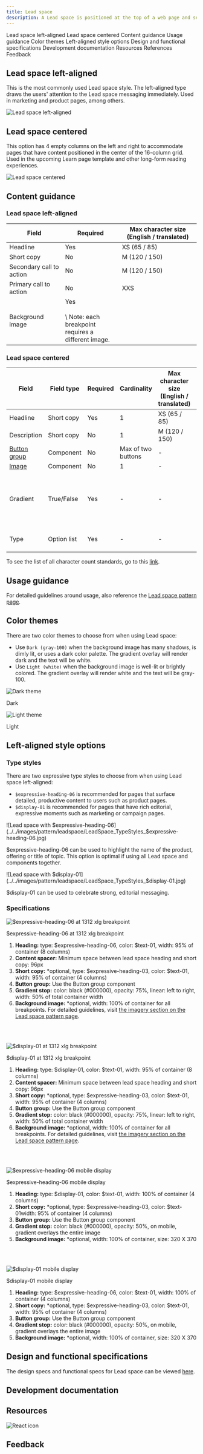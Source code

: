 ```yaml
---
title: Lead space
description: A Lead space is positioned at the top of a web page and serves as the first site of user engagement. Its primary purpose is to orient the user when they land on a page, inform them of the content, and guide them to the first key piece of content on the page, whether it's a crucial piece of information or a call-to-action.
---
```



<ComponentDescription name="Lead space" type="layout" />

<AnchorLinks>

<AnchorLink>Lead space left-aligned</AnchorLink>
<AnchorLink>Lead space centered</AnchorLink>
<AnchorLink>Content guidance</AnchorLink>
<AnchorLink>Usage guidance</AnchorLink>
<AnchorLink>Color themes</AnchorLink>
<AnchorLink>Left-aligned style options</AnchorLink>
<AnchorLink>Design and functional specifications</AnchorLink>
<AnchorLink>Development documentation</AnchorLink>
<AnchorLink>Resources</AnchorLink>
<AnchorLink>References</AnchorLink>
<AnchorLink>Feedback</AnchorLink>

</AnchorLinks>

## Lead space left-aligned

This is the most commonly used Lead space style. The left-aligned type draws the users' attention to the Lead space messaging immediately. Used in marketing and product pages, among others.

![Lead space left-aligned](../../images/pattern/leadspace/Leadspace_Demo_Centered.jpg)

## Lead space centered

This option has 4 empty columns on the left and right to accommodate pages that have content positioned in the center of the 16-column grid. Used in the upcoming Learn page template and other long-form reading experiences.

![Lead space centered](../../images/pattern/leadspace/Leadspace_Demo_LeftAligned.jpg)

## Content guidance

### Lead space left-aligned

| Field                    | Required                                                                                              | Max character size (English / translated) |
| ------------------------ | ----------------------------------------------------------------------------------------------------- | ----------------------------------------- |
| Headline                 | Yes                                                                                                   | XS (65 / 85)                              |
| Short copy               | No                                                                                                    | M (120 / 150)                             |
| Secondary call to action | No                                                                                                    | M (120 / 150)                             |
| Primary call to action   | No                                                                                                    | XXS                                       |
| Background image         | Yes<br/> <br/><div style="max-width: 200px">\ Note: each breakpoint requires a different image.</div> |                                           |

### Lead space centered

| Field | Field type | Required   | Cardinality | Max character size <br/>(English / translated) | Notes |
| -------- | --------- | ---------- | ---------- | ----------| ----------|
| Headline | Short copy | Yes | 1 | XS (65 / 85)| - |
| Description | Short copy | No | 1 | M (120 / 150)| - |
| [Button group](https://www.ibm.com/standards/web/carbon-for-ibm-dotcom/components/button-group) | Component | No | Max of two buttons | - | - |
| [Image](https://www.ibm.com/standards/web/carbon-for-ibm-dotcom/components/image) | Component | No | 1 | - | - |
| Gradient | True/False | Yes | - | - | True - Show gradient (default)<br/>False - No gradient |
| Type | Option list | Yes | - | - | Center, Left, or Small |

To see the list of all character count standards, go to this <a href="https://github.com/carbon-design-system/carbon-for-ibm-dotcom-website/wiki/Character-count-standards" target="_blank" rel="noreferrer">link</a>.

## Usage guidance

For detailed guidelines around usage, also reference the [Lead space pattern page](/patterns/lead-space).

## Color themes

There are two color themes to choose from when using Lead space:

- Use `Dark (gray-100)` when the background image has many shadows, is dimly lit, or uses a dark color palette. The gradient overlay will render dark and the text will be white.
- Use `Light (white)` when the background image is well-lit or brightly colored. The gradient overlay will render white and the text will be gray-100.

![Dark theme](../../images/pattern/leadspace/LeadSpace_ColorThemes_Dark.jpg)

<Caption>Dark</Caption>
<br />

![Light theme](../../images/pattern/leadspace/LeadSpace_ColorThemes_Light.jpg)

<Caption>Light</Caption>

## Left-aligned style options

### Type styles

There are two expressive type styles to choose from when using Lead space left-aligned:

- `$expressive-heading-06` is recommended for pages that surface detailed, productive content to users such as product pages.
- `$display-01` is recommended for pages that have rich editorial, expressive moments such as marketing or campaign pages.

![Lead space with $expressive-heading-06](../../images/pattern/leadspace/LeadSpace_TypeStyles_$expressive-heading-06.jpg)

<Caption>
  $expressive-heading-06 can be used to highlight the name of the product,
  offering or title of topic. This option is optimal if using all Lead space and
  components together. 
</Caption>

<br />

![Lead space with $display-01](../../images/pattern/leadspace/LeadSpace_TypeStyles_$display-01.jpg)

<Caption>
  $display-01 can be used to celebrate strong, editorial messaging.
</Caption>

### Specifications

![$expressive-heading-06 at 1312 xlg breakpoint](../../images/pattern/leadspace/LeadSpace_Left_Heading06_Specs.jpg)

<Caption>$expressive-heading-06 at 1312 xlg breakpoint</Caption>

<br />

1. **Heading:** type: $expressive-heading-06, color: $text-01, width: 95% of container (8 columns)
1. **Content spacer:** Minimum space between lead space heading and short copy: 96px
1. **Short copy:** \*optional, type: $expressive-heading-03, color: $text-01, width: 95% of container (4 columns)
1. **Button group:** Use the Button group component
1. **Gradient stop:** color: black (#000000), opacity: 75%, linear: left to right, width: 50% of total container width
1. **Background image:** \*optional, width: 100% of container for all breakpoints. For detailed guidelines, visit [the imagery section on the Lead space pattern page](/patterns/lead-space#imagery).

<br />
<br />

![$display-01 at 1312 xlg breakpoint](../../images/pattern/leadspace/LeadSpace_Left_Display01_Specs.jpg)

<Caption>$display-01 at 1312 xlg breakpoint</Caption>

<br />

1. **Heading:** type: $display-01, color: $text-01, width: 95% of container (8 columns)
1. **Content spacer:** Minimum space between lead space heading and short copy: 96px
1. **Short copy:** \*optional, type: $expressive-heading-03, color: $text-01, width: 95% of container (4 columns)
1. **Button group:** Use the Button group component
1. **Gradient stop:** color: black (#000000), opacity: 75%, linear: left to right, width: 50% of total container width
1. **Background image:** \*optional, width: 100% of container for all breakpoints. For detailed guidelines, visit [the imagery section on the Lead space pattern page](/patterns/lead-space#imagery).

<br />
<br />

![$expressive-heading-06 mobile display](../../images/pattern/leadspace/LeadSpace_Mobile_Heading_06.jpg)

<Caption>$expressive-heading-06 mobile display</Caption>

<br />

1. **Heading:** type: $display-01, color: $text-01, width: 100% of container (4 columns)
1. **Short copy:** \*optional, type: $expressive-heading-03, color: $text-01width: 95% of container (4 columns)
1. **Button group:** Use the Button group component
1. **Gradient stop:** color: black (#000000), opacity: 50%, on mobile, gradient overlays the entire image
1. **Background image:** \*optional, width: 100% of container, size: 320 X 370

<br />
<br />

![$display-01 mobile display](../../images/pattern/leadspace/LeadSpace_Mobile_Display01.jpg)

<Caption>$display-01 mobile display</Caption>

<br />

1. **Heading:** type: $expressive-heading-06, color: $text-01, width: 100% of container (4 columns)
1. **Short copy:** \*optional, type: $expressive-heading-03, color: $text-01, width: 95% of container (4 columns)
1. **Button group:** Use the Button group component
1. **Gradient stop:** color: black (#000000), opacity: 50%, on mobile, gradient overlays the entire image
1. **Background image:** \*optional, width: 100% of container, size: 320 X 370

## Design and functional specifications

The design specs and functional specs for Lead space can be viewed <a href="https://ibm.box.com/s/d9jey3rlfxqmxu059f0x9dtcx7f5ehuh" target="_blank" rel="noreferrer">here</a>.

## Development documentation

<ComponentStatus name="Lead space" type="layout" />

## Resources

<Row className="resource-card-group">

<Column colMd={4} colLg={4} noGutterSm>
    <ResourceCard
      subTitle="Drupal design guide"
      aspectRatio="2:1"
      actionIcon="arrowRight"
      href="http://ibm.biz/Drupal_design_guide"
      >

![React icon](../../images/icon/drupal_logo.svg)

</ResourceCard>

</Column>

</Row>

## Feedback

<ComponentFeedback />
